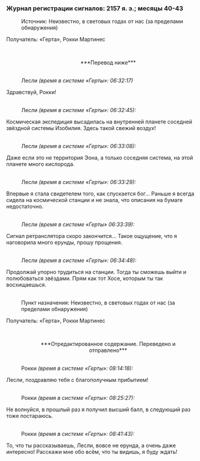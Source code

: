 ===Журнал регистрации сигналов: 2157 я. э.; месяцы 40-43===
:Источник: Неизвестно, в световых годах от нас (за пределами обнаружения)
:
Получатель: «Герта», Рокки Мартинес
:<br /><div align="center">***Перевод ниже***</div>
:<br />Лесли ''(время в системе «Герты»: 06:32:17)''
:
Здравствуй, Рокки!
:<br />Лесли ''(время в системе «Герты»: 06:32:45):''
:
Космическая экспедиция высадилась на внутренней планете соседней звёздной системы Изобилия. Здесь такой свежий воздух!
:<br />Лесли ''(время в системе «Герты»: 06:33:08):''
:
Даже если это не территория Эона, а только соседняя система, на этой планете много кислорода.
:<br />Лесли ''(время в системе «Герты»: 06:33:29):''
:
Впервые я стала свидетелем того, как спускается бог... Раньше я всегда сидела на космической станции и не знала, что описания на бумаге недостаточно.
:<br />Лесли ''(время в системе «Герты» 06:33:39):''
:
Сигнал ретранслятора скоро закончится... Такое ощущение, что я наговорила много ерунды, прошу прощения.
:<br />Лесли ''(время в системе «Герты»: 06:34:48):''
:
Продолжай упорно трудиться на станции. Тогда ты сможешь выйти и полюбоваться звёздами. Прям как тот Хосе, которым ты так восхищаешься.
:<br />Пункт назначения: Неизвестно, в световых годах от нас (за пределами обнаружения)
:
Получатель: «Герта», Рокки Мартинес
:<br /><div align="center">***Отредактированное содержание. Переведено и отправлено***</div>
:<br />Рокки ''(время в системе «Герты»: 08:14:18):''
:
Лесли, поздравляю тебя с благополучным прибытием!
:<br />Рокки ''(время в системе «Герты»: 08:25:27):''
:
Не волнуйся, в прошлый раз я получил высший балл, в следующий раз тоже постараюсь.
:<br />Рокки ''(время в системе «Герты»: 08:41:43):''
:
То, что ты рассказываешь, Лесли, вовсе не ерунда, а очень даже интересно! Расскажи мне обо всём, что ты видишь, я буду ждать!
